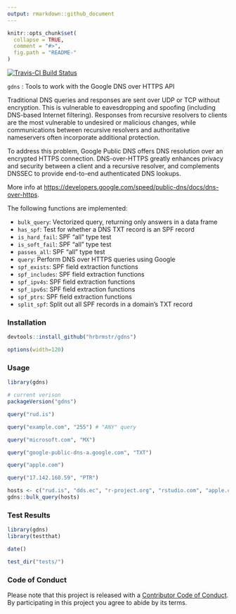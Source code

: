 ```yaml
---
output: rmarkdown::github_document
---
```


<!-- README.md is generated from README.Rmd. Please edit that file -->

```r
knitr::opts_chunk$set(
  collapse = TRUE,
  comment = "#>",
  fig.path = "README-"
)
```
[![Travis-CI Build Status](https://travis-ci.org/hrbrmstr/gdns.svg?branch=master)](https://travis-ci.org/hrbrmstr/gdns)

`gdns` : Tools to work with the Google DNS over HTTPS API

Traditional DNS queries and responses are sent over UDP or TCP without encryption. This is vulnerable to eavesdropping and spoofing (including DNS-based Internet filtering). Responses from recursive resolvers to clients are the most vulnerable to undesired or malicious changes, while communications between recursive resolvers and authoritative nameservers often incorporate additional protection.

To address this problem, Google Public DNS offers DNS resolution over an encrypted HTTPS connection. DNS-over-HTTPS greatly enhances privacy and security between a client and a recursive resolver, and complements DNSSEC to provide end-to-end authenticated DNS lookups.

More info at <https://developers.google.com/speed/public-dns/docs/dns-over-https>.

The following functions are implemented:

- `bulk_query`:	Vectorized query, returning only answers in a data frame
- `has_spf`:	Test for whether a DNS TXT record is an SPF record
- `is_hard_fail`:	SPF "all" type test
- `is_soft_fail`:	SPF "all" type test
- `passes_all`:	SPF "all" type test
- `query`:	Perform DNS over HTTPS queries using Google
- `spf_exists`:	SPF field extraction functions
- `spf_includes`:	SPF field extraction functions
- `spf_ipv4s`:	SPF field extraction functions
- `spf_ipv6s`:	SPF field extraction functions
- `spf_ptrs`:	SPF field extraction functions
- `split_spf`:	Split out all SPF records in a domain's TXT record

### Installation

```r
devtools::install_github("hrbrmstr/gdns")
```

```r
options(width=120)
```

### Usage

```r
library(gdns)

# current verison
packageVersion("gdns")

query("rud.is")

query("example.com", "255") # "ANY" query

query("microsoft.com", "MX")

query("google-public-dns-a.google.com", "TXT")

query("apple.com")

query("17.142.160.59", "PTR")

hosts <- c("rud.is", "dds.ec", "r-project.org", "rstudio.com", "apple.com")
gdns::bulk_query(hosts)
```

### Test Results

```r
library(gdns)
library(testthat)

date()

test_dir("tests/")
```

### Code of Conduct

Please note that this project is released with a [Contributor Code of Conduct](CONDUCT.md). 
By participating in this project you agree to abide by its terms.
